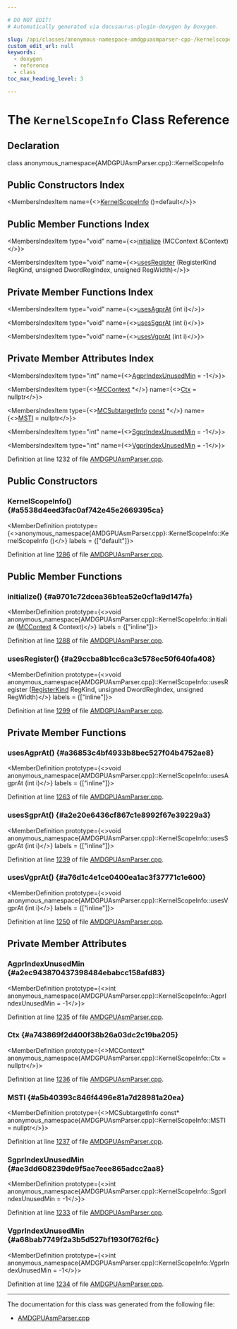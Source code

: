 ```yaml
---

# DO NOT EDIT!
# Automatically generated via docusaurus-plugin-doxygen by Doxygen.

slug: /api/classes/anonymous-namespace-amdgpuasmparser-cpp-/kernelscopeinfo
custom_edit_url: null
keywords:
  - doxygen
  - reference
  - class
toc_max_heading_level: 3

---
```





# The `KernelScopeInfo` Class Reference

<DoxygenPage pluginConfig={pluginConfig}>



## Declaration

<CodeBlock>class anonymous_namespace{AMDGPUAsmParser.cpp}::KernelScopeInfo</CodeBlock>

## Public Constructors Index

<MembersIndex>

<MembersIndexItem
  name={<><a href="#a5538d4eed3fac0af742e45e2669395ca">KernelScopeInfo</a> ()=default</>}>
</MembersIndexItem>

</MembersIndex>

## Public Member Functions Index

<MembersIndex>

<MembersIndexItem
  type="void"
  name={<><a href="#a9701c72dcea36b1ea52e0cf1a9d147fa">initialize</a> (MCContext &amp;Context)</>}>
</MembersIndexItem>

<MembersIndexItem
  type="void"
  name={<><a href="#a29ccba8b1cc6ca3c578ec50f640fa408">usesRegister</a> (RegisterKind RegKind, unsigned DwordRegIndex, unsigned RegWidth)</>}>
</MembersIndexItem>

</MembersIndex>

## Private Member Functions Index

<MembersIndex>

<MembersIndexItem
  type="void"
  name={<><a href="#a36853c4bf4933b8bec527f04b4752ae8">usesAgprAt</a> (int i)</>}>
</MembersIndexItem>

<MembersIndexItem
  type="void"
  name={<><a href="#a2e20e6436cf867c1e8992f67e39229a3">usesSgprAt</a> (int i)</>}>
</MembersIndexItem>

<MembersIndexItem
  type="void"
  name={<><a href="#a76d1c4e1ce0400ea1ac3f37771c1e600">usesVgprAt</a> (int i)</>}>
</MembersIndexItem>

</MembersIndex>

## Private Member Attributes Index

<MembersIndex>

<MembersIndexItem
  type="int"
  name={<><a href="#a2ec943870437398484ebabcc158afd83">AgprIndexUnusedMin</a> = -1</>}>
</MembersIndexItem>

<MembersIndexItem
  type={<><a href="/docs/api/classes/llvm/mccontext">MCContext</a> &#42;</>}
  name={<><a href="#a743869f2d400f38b26a03dc2c19ba205">Ctx</a> = nullptr</>}>
</MembersIndexItem>

<MembersIndexItem
  type={<><a href="/docs/api/classes/llvm/mcsubtargetinfo">MCSubtargetInfo</a> <a href="/docs/api/files/lib/lib/target/lib/target/aarch64/aarch64promoteconstant-cpp/#a90f8350fecae261c25be85d38b451bff">const</a>  &#42;</>}
  name={<><a href="#a5b40393c846f4496e81a7d28981a20ea">MSTI</a> = nullptr</>}>
</MembersIndexItem>

<MembersIndexItem
  type="int"
  name={<><a href="#ae3dd608239de9f5ae7eee865adcc2aa8">SgprIndexUnusedMin</a> = -1</>}>
</MembersIndexItem>

<MembersIndexItem
  type="int"
  name={<><a href="#a68bab7749f2a3b5d527bf1930f762f6c">VgprIndexUnusedMin</a> = -1</>}>
</MembersIndexItem>

</MembersIndex>


Definition at line 1232 of file <a href="/docs/api/files/lib/lib/target/lib/target/amdgpu/lib/target/amdgpu/asmparser/amdgpuasmparser-cpp">AMDGPUAsmParser.cpp</a>.

<SectionDefinition>

## Public Constructors

### KernelScopeInfo() {#a5538d4eed3fac0af742e45e2669395ca}

<MemberDefinition
  prototype={<>anonymous&#95;namespace&#123;AMDGPUAsmParser.cpp&#125;::KernelScopeInfo::KernelScopeInfo ()</>}
  labels = {["default"]}>

Definition at line <a href="/docs/api/files/lib/lib/target/lib/target/amdgpu/lib/target/amdgpu/asmparser/amdgpuasmparser-cpp/#l01286">1286</a> of file <a href="/docs/api/files/lib/lib/target/lib/target/amdgpu/lib/target/amdgpu/asmparser/amdgpuasmparser-cpp">AMDGPUAsmParser.cpp</a>.
</MemberDefinition>

</SectionDefinition>

<SectionDefinition>

## Public Member Functions

### initialize() {#a9701c72dcea36b1ea52e0cf1a9d147fa}

<MemberDefinition
  prototype={<>void anonymous&#95;namespace&#123;AMDGPUAsmParser.cpp&#125;::KernelScopeInfo::initialize (<a href="/docs/api/classes/llvm/mccontext">MCContext</a> &amp; Context)</>}
  labels = {["inline"]}>

Definition at line <a href="/docs/api/files/lib/lib/target/lib/target/amdgpu/lib/target/amdgpu/asmparser/amdgpuasmparser-cpp/#l01288">1288</a> of file <a href="/docs/api/files/lib/lib/target/lib/target/amdgpu/lib/target/amdgpu/asmparser/amdgpuasmparser-cpp">AMDGPUAsmParser.cpp</a>.
</MemberDefinition>

### usesRegister() {#a29ccba8b1cc6ca3c578ec50f640fa408}

<MemberDefinition
  prototype={<>void anonymous&#95;namespace&#123;AMDGPUAsmParser.cpp&#125;::KernelScopeInfo::usesRegister (<a href="/docs/api/namespaces/anonymous-amdgpuasmparser-cpp-/#a30f503d41098d2871ebfc07b76480ea0">RegisterKind</a> RegKind, unsigned DwordRegIndex, unsigned RegWidth)</>}
  labels = {["inline"]}>

Definition at line <a href="/docs/api/files/lib/lib/target/lib/target/amdgpu/lib/target/amdgpu/asmparser/amdgpuasmparser-cpp/#l01299">1299</a> of file <a href="/docs/api/files/lib/lib/target/lib/target/amdgpu/lib/target/amdgpu/asmparser/amdgpuasmparser-cpp">AMDGPUAsmParser.cpp</a>.
</MemberDefinition>

</SectionDefinition>

<SectionDefinition>

## Private Member Functions

### usesAgprAt() {#a36853c4bf4933b8bec527f04b4752ae8}

<MemberDefinition
  prototype={<>void anonymous&#95;namespace&#123;AMDGPUAsmParser.cpp&#125;::KernelScopeInfo::usesAgprAt (int i)</>}
  labels = {["inline"]}>

Definition at line <a href="/docs/api/files/lib/lib/target/lib/target/amdgpu/lib/target/amdgpu/asmparser/amdgpuasmparser-cpp/#l01263">1263</a> of file <a href="/docs/api/files/lib/lib/target/lib/target/amdgpu/lib/target/amdgpu/asmparser/amdgpuasmparser-cpp">AMDGPUAsmParser.cpp</a>.
</MemberDefinition>

### usesSgprAt() {#a2e20e6436cf867c1e8992f67e39229a3}

<MemberDefinition
  prototype={<>void anonymous&#95;namespace&#123;AMDGPUAsmParser.cpp&#125;::KernelScopeInfo::usesSgprAt (int i)</>}
  labels = {["inline"]}>

Definition at line <a href="/docs/api/files/lib/lib/target/lib/target/amdgpu/lib/target/amdgpu/asmparser/amdgpuasmparser-cpp/#l01239">1239</a> of file <a href="/docs/api/files/lib/lib/target/lib/target/amdgpu/lib/target/amdgpu/asmparser/amdgpuasmparser-cpp">AMDGPUAsmParser.cpp</a>.
</MemberDefinition>

### usesVgprAt() {#a76d1c4e1ce0400ea1ac3f37771c1e600}

<MemberDefinition
  prototype={<>void anonymous&#95;namespace&#123;AMDGPUAsmParser.cpp&#125;::KernelScopeInfo::usesVgprAt (int i)</>}
  labels = {["inline"]}>

Definition at line <a href="/docs/api/files/lib/lib/target/lib/target/amdgpu/lib/target/amdgpu/asmparser/amdgpuasmparser-cpp/#l01250">1250</a> of file <a href="/docs/api/files/lib/lib/target/lib/target/amdgpu/lib/target/amdgpu/asmparser/amdgpuasmparser-cpp">AMDGPUAsmParser.cpp</a>.
</MemberDefinition>

</SectionDefinition>

<SectionDefinition>

## Private Member Attributes

### AgprIndexUnusedMin {#a2ec943870437398484ebabcc158afd83}

<MemberDefinition
  prototype={<>int anonymous&#95;namespace&#123;AMDGPUAsmParser.cpp&#125;::KernelScopeInfo::AgprIndexUnusedMin = -1</>}>

Definition at line <a href="/docs/api/files/lib/lib/target/lib/target/amdgpu/lib/target/amdgpu/asmparser/amdgpuasmparser-cpp/#l01235">1235</a> of file <a href="/docs/api/files/lib/lib/target/lib/target/amdgpu/lib/target/amdgpu/asmparser/amdgpuasmparser-cpp">AMDGPUAsmParser.cpp</a>.
</MemberDefinition>

### Ctx {#a743869f2d400f38b26a03dc2c19ba205}

<MemberDefinition
  prototype={<>MCContext&#42; anonymous&#95;namespace&#123;AMDGPUAsmParser.cpp&#125;::KernelScopeInfo::Ctx = nullptr</>}>

Definition at line <a href="/docs/api/files/lib/lib/target/lib/target/amdgpu/lib/target/amdgpu/asmparser/amdgpuasmparser-cpp/#l01236">1236</a> of file <a href="/docs/api/files/lib/lib/target/lib/target/amdgpu/lib/target/amdgpu/asmparser/amdgpuasmparser-cpp">AMDGPUAsmParser.cpp</a>.
</MemberDefinition>

### MSTI {#a5b40393c846f4496e81a7d28981a20ea}

<MemberDefinition
  prototype={<>MCSubtargetInfo const&#42; anonymous&#95;namespace&#123;AMDGPUAsmParser.cpp&#125;::KernelScopeInfo::MSTI = nullptr</>}>

Definition at line <a href="/docs/api/files/lib/lib/target/lib/target/amdgpu/lib/target/amdgpu/asmparser/amdgpuasmparser-cpp/#l01237">1237</a> of file <a href="/docs/api/files/lib/lib/target/lib/target/amdgpu/lib/target/amdgpu/asmparser/amdgpuasmparser-cpp">AMDGPUAsmParser.cpp</a>.
</MemberDefinition>

### SgprIndexUnusedMin {#ae3dd608239de9f5ae7eee865adcc2aa8}

<MemberDefinition
  prototype={<>int anonymous&#95;namespace&#123;AMDGPUAsmParser.cpp&#125;::KernelScopeInfo::SgprIndexUnusedMin = -1</>}>

Definition at line <a href="/docs/api/files/lib/lib/target/lib/target/amdgpu/lib/target/amdgpu/asmparser/amdgpuasmparser-cpp/#l01233">1233</a> of file <a href="/docs/api/files/lib/lib/target/lib/target/amdgpu/lib/target/amdgpu/asmparser/amdgpuasmparser-cpp">AMDGPUAsmParser.cpp</a>.
</MemberDefinition>

### VgprIndexUnusedMin {#a68bab7749f2a3b5d527bf1930f762f6c}

<MemberDefinition
  prototype={<>int anonymous&#95;namespace&#123;AMDGPUAsmParser.cpp&#125;::KernelScopeInfo::VgprIndexUnusedMin = -1</>}>

Definition at line <a href="/docs/api/files/lib/lib/target/lib/target/amdgpu/lib/target/amdgpu/asmparser/amdgpuasmparser-cpp/#l01234">1234</a> of file <a href="/docs/api/files/lib/lib/target/lib/target/amdgpu/lib/target/amdgpu/asmparser/amdgpuasmparser-cpp">AMDGPUAsmParser.cpp</a>.
</MemberDefinition>

</SectionDefinition>

<hr/>

The documentation for this class was generated from the following file:

<ul>
<li><a href="/docs/api/files/lib/lib/target/lib/target/amdgpu/lib/target/amdgpu/asmparser/amdgpuasmparser-cpp">AMDGPUAsmParser.cpp</a></li>
</ul>

</DoxygenPage>

